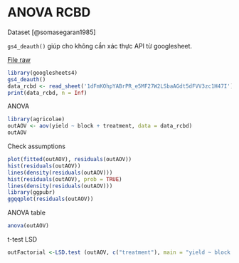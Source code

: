 # ANOVA RCBD

Dataset [@somasegaran1985]

`gs4_deauth()` giúp cho không cần xác thực API từ googlesheet.

[File raw](https://docs.google.com/spreadsheets/d/1VhF7aghi8ORJHoBd8XcZvJmUeVBUliQZurGIPMkekK0/edit?usp=sharing)

```r
library(googlesheets4)
gs4_deauth()
data_rcbd <- read_sheet('1dFmKOhpYABrPR_e5MF27W2LSbaAGdt5dFVV3zc1H47I')
print(data_rcbd, n = Inf)
```

ANOVA

```r
library(agricolae)
outAOV <- aov(yield ~ block + treatment, data = data_rcbd)
outAOV
```

Check assumptions

```r
plot(fitted(outAOV), residuals(outAOV))
hist(residuals(outAOV))
lines(density(residuals(outAOV)))
hist(residuals(outAOV), prob = TRUE)
lines(density(residuals(outAOV)))
library(ggpubr)
ggqqplot(residuals(outAOV))
```

ANOVA table

```r
anova(outAOV)
```

t-test LSD

```r
outFactorial <-LSD.test (outAOV, c("treatment"), main = "yield ~ block + treatment",console=TRUE)
```

